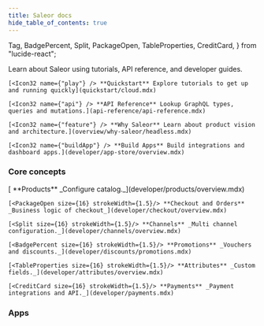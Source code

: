```yaml
---
title: Saleor docs
hide_table_of_contents: true
---
```



  Tag,
  BadgePercent,
  Split,
  PackageOpen,
  TableProperties,
  CreditCard,
} from "lucide-react";

<Tiles />

Learn about Saleor using tutorials, API reference, and developer guides.

<CardGrid>

    [<Icon32 name={"play"} /> **Quickstart** Explore tutorials to get up and running quickly](quickstart/cloud.mdx)

    [<Icon32 name={"api"} /> **API Reference** Lookup GraphQL types, queries and mutations.](api-reference/api-reference.mdx)

    [<Icon32 name={"feature"} /> **Why Saleor** Learn about product vision and architecture.](overview/why-saleor/headless.mdx)

    [<Icon32 name={"buildApp"} /> **Build Apps** Build integrations and dashboard apps.](developer/app-store/overview.mdx)

</CardGrid>

### Core concepts

<Chapters>
    [<Tag size={16} strokeWidth={1.5}/> **Products** _Configure catalog._](developer/products/overview.mdx)

    [<PackageOpen size={16} strokeWidth={1.5}/> **Checkout and Orders** _Business logic of checkout_](developer/checkout/overview.mdx)

    [<Split size={16} strokeWidth={1.5}/> **Channels** _Multi channel configuration._](developer/channels/overview.mdx)

    [<BadgePercent size={16} strokeWidth={1.5}/> **Promotions** _Vouchers and discounts._](developer/discounts/promotions.mdx)

    [<TableProperties size={16} strokeWidth={1.5}/> **Attributes** _Custom fields._](developer/attributes/overview.mdx)

    [<CreditCard size={16} strokeWidth={1.5}/> **Payments** _Payment integrations and API._](developer/payments.mdx)

</Chapters>

### Apps

<Apps />
